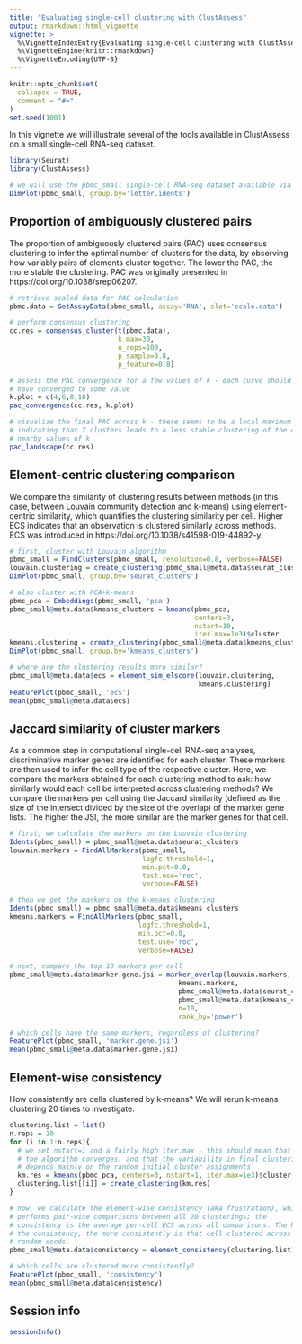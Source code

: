 ```yaml
---
title: "Evaluating single-cell clustering with ClustAssess"
output: rmarkdown::html_vignette
vignette: >
  %\VignetteIndexEntry{Evaluating single-cell clustering with ClustAssess}
  %\VignetteEngine{knitr::rmarkdown}
  %\VignetteEncoding{UTF-8}
---
```


```r
knitr::opts_chunk$set(
  collapse = TRUE,
  comment = "#>"
)
set.seed(1001)
```


In this vignette we will illustrate several of the tools available in 
ClustAssess on a small single-cell RNA-seq dataset.
```r
library(Seurat)
library(ClustAssess)

# we will use the pbmc_small single-cell RNA-seq dataset available via Seurat
DimPlot(pbmc_small, group.by='letter.idents')
```


## Proportion of ambiguously clustered pairs
The proportion of ambiguously clustered pairs (PAC) uses consensus clustering
to infer the optimal number of clusters for the data, by observing how
variably pairs of elements cluster together. The lower the PAC, the more stable
the clustering. PAC was originally presented in 
https://doi.org/10.1038/srep06207.
```r
# retrieve scaled data for PAC calculation
pbmc.data = GetAssayData(pbmc_small, assay='RNA', slot='scale.data')

# perform consensus clustering
cc.res = consensus_cluster(t(pbmc.data), 
                           k_max=30, 
                           n_reps=100,
                           p_sample=0.8,
                           p_feature=0.8)

# assess the PAC convergence for a few values of k - each curve should 
# have converged to some value
k.plot = c(4,6,8,10)
pac_convergence(cc.res, k.plot)

# visualize the final PAC across k - there seems to be a local maximum at k=7, 
# indicating that 7 clusters leads to a less stable clustering of the data than 
# nearby values of k
pac_landscape(cc.res)
```

## Element-centric clustering comparison
We compare the similarity of clustering results between methods (in this case,
between Louvain community detection and k-means) using element-centric 
similarity, which quantifies the clustering similarity per cell. Higher ECS
indicates that an observation is clustered similarly across methods. ECS was 
introduced in https://doi.org/10.1038/s41598-019-44892-y.
```r
# first, cluster with Louvain algorithm
pbmc_small = FindClusters(pbmc_small, resolution=0.8, verbose=FALSE)
louvain.clustering = create_clustering(pbmc_small@meta.data$seurat_clusters)
DimPlot(pbmc_small, group.by='seurat_clusters')

# also cluster with PCA+k-means
pbmc_pca = Embeddings(pbmc_small, 'pca')
pbmc_small@meta.data$kmeans_clusters = kmeans(pbmc_pca, 
                                              centers=3, 
                                              nstart=10, 
                                              iter.max=1e3)$cluster
kmeans.clustering = create_clustering(pbmc_small@meta.data$kmeans_clusters)
DimPlot(pbmc_small, group.by='kmeans_clusters')

# where are the clustering results more similar?
pbmc_small@meta.data$ecs = element_sim_elscore(louvain.clustering, 
                                               kmeans.clustering)
FeaturePlot(pbmc_small, 'ecs')
mean(pbmc_small@meta.data$ecs)
```

## Jaccard similarity of cluster markers
As a common step in computational single-cell RNA-seq analyses, discriminative
marker genes are identified for each cluster. These markers are then used to 
infer the cell type of the respective cluster. Here, we compare the markers
obtained for each clustering method to ask: how similarly would each cell be 
interpreted across clustering methods? We compare the markers per cell using
the Jaccard similarity (defined as the size of the intersect divided by the 
size of the overlap) of the marker gene lists. The higher the JSI, the more
similar are the marker genes for that cell.
```r
# first, we calculate the markers on the Louvain clustering
Idents(pbmc_small) = pbmc_small@meta.data$seurat_clusters
louvain.markers = FindAllMarkers(pbmc_small, 
                                 logfc.threshold=1, 
                                 min.pct=0.0, 
                                 test.use='roc', 
                                 verbose=FALSE)

# then we get the markers on the k-means clustering
Idents(pbmc_small) = pbmc_small@meta.data$kmeans_clusters
kmeans.markers = FindAllMarkers(pbmc_small, 
                                logfc.threshold=1, 
                                min.pct=0.0, 
                                test.use='roc', 
                                verbose=FALSE)

# next, compare the top 10 markers per cell
pbmc_small@meta.data$marker.gene.jsi = marker_overlap(louvain.markers, 
                                          kmeans.markers, 
                                          pbmc_small@meta.data$seurat_clusters, 
                                          pbmc_small@meta.data$kmeans_clusters, 
                                          n=10, 
                                          rank_by='power')

# which cells have the same markers, regardless of clustering?
FeaturePlot(pbmc_small, 'marker.gene.jsi')
mean(pbmc_small@meta.data$marker.gene.jsi)
```


## Element-wise consistency
How consistently are cells clustered by k-means? We will rerun k-means 
clustering 20 times to investigate.
```r
clustering.list = list()
n.reps = 20
for (i in 1:n.reps){
  # we set nstart=1 and a fairly high iter.max - this should mean that
  # the algorithm converges, and that the variability in final clusterings
  # depends mainly on the random initial cluster assignments
  km.res = kmeans(pbmc_pca, centers=3, nstart=1, iter.max=1e3)$cluster
  clustering.list[[i]] = create_clustering(km.res)
}

# now, we calculate the element-wise consistency (aka frustration), which
# performs pair-wise comparisons between all 20 clusterings; the 
# consistency is the average per-cell ECS across all comparisons. The higher
# the consistency, the more consistently is that cell clustered across
# random seeds.
pbmc_small@meta.data$consistency = element_consistency(clustering.list)

# which cells are clustered more consistently?
FeaturePlot(pbmc_small, 'consistency')
mean(pbmc_small@meta.data$consistency)
```

## Session info
```r
sessionInfo()
```

